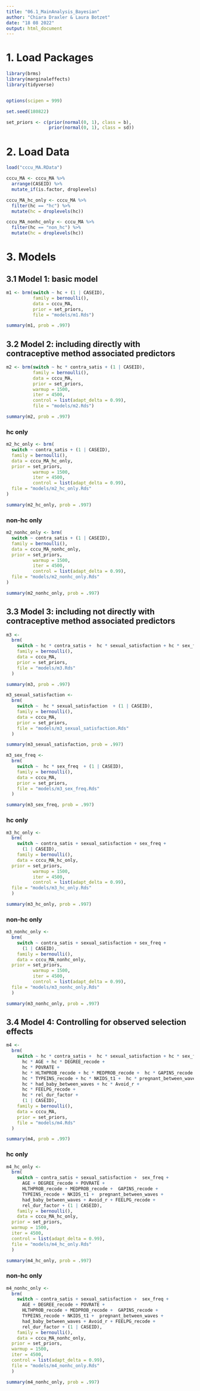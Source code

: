 ```yaml
---
title: "06.1_MainAnalysis_Bayesian"
author: "Chiara Draxler & Laura Botzet"
date: "18 08 2022"
output: html_document
---
```



# 1. Load Packages
```r
library(brms)
library(marginaleffects)
library(tidyverse)


options(scipen = 999)

set.seed(180822)

set_priors <- c(prior(normal(0, 1), class = b),
                prior(normal(0, 1), class = sd))
```

# 2. Load Data
```r
load("cccu_MA.RData")

cccu_MA <- cccu_MA %>%
  arrange(CASEID) %>%
  mutate_if(is.factor, droplevels)

cccu_MA_hc_only <- cccu_MA %>%
  filter(hc == "hc") %>%
  mutate(hc = droplevels(hc))

cccu_MA_nonhc_only <- cccu_MA %>%
  filter(hc == "non_hc") %>%
  mutate(hc = droplevels(hc))
```

# 3. Models

## 3.1 Model 1: basic model
```r
m1 <- brm(switch ~ hc + (1 | CASEID),
          family = bernoulli(),
          data = cccu_MA,
          prior = set_priors,
          file = "models/m1.Rds")

summary(m1, prob = .997)
```


## 3.2 Model 2: including directly with contraceptive method associated predictors
```r
m2 <- brm(switch ~ hc * contra_satis + (1 | CASEID),
          family = bernoulli(),
          data = cccu_MA,
          prior = set_priors,
          warmup = 1500,
          iter = 4500,
          control = list(adapt_delta = 0.99),
          file = "models/m2.Rds")

summary(m2, prob = .997)
```

### hc only
```r
m2_hc_only <- brm(
  switch ~ contra_satis + (1 | CASEID),
  family = bernoulli(),
  data = cccu_MA_hc_only,
  prior = set_priors,
          warmup = 1500,
          iter = 4500,
          control = list(adapt_delta = 0.99),
  file = "models/m2_hc_only.Rds"
)

summary(m2_hc_only, prob = .997)
```

### non-hc only
```r
m2_nonhc_only <- brm(
  switch ~ contra_satis + (1 | CASEID),
  family = bernoulli(),
  data = cccu_MA_nonhc_only,
  prior = set_priors,
          warmup = 1500,
          iter = 4500,
          control = list(adapt_delta = 0.99),
  file = "models/m2_nonhc_only.Rds"
)

summary(m2_nonhc_only, prob = .997)
```

## 3.3 Model 3: including not directly with contraceptive method associated predictors
```r
m3 <-
  brm(
    switch ~ hc * contra_satis +  hc * sexual_satisfaction + hc * sex_freq + (1 | CASEID),
    family = bernoulli(),
    data = cccu_MA,
    prior = set_priors,
    file = "models/m3.Rds"
  )

summary(m3, prob = .997)

m3_sexual_satisfaction <-
  brm(
    switch ~  hc * sexual_satisfaction  + (1 | CASEID),
    family = bernoulli(),
    data = cccu_MA,
    prior = set_priors,
    file = "models/m3_sexual_satisfaction.Rds"
  )

summary(m3_sexual_satisfaction, prob = .997)

m3_sex_freq <-
  brm(
    switch ~  hc * sex_freq  + (1 | CASEID),
    family = bernoulli(),
    data = cccu_MA,
    prior = set_priors,
    file = "models/m3_sex_freq.Rds"
  )

summary(m3_sex_freq, prob = .997)
```

### hc only
```r
m3_hc_only <-
  brm(
    switch ~ contra_satis + sexual_satisfaction + sex_freq +
      (1 | CASEID),
    family = bernoulli(),
    data = cccu_MA_hc_only,
  prior = set_priors,
          warmup = 1500,
          iter = 4500,
          control = list(adapt_delta = 0.99),
  file = "models/m3_hc_only.Rds"
  )

summary(m3_hc_only, prob = .997)
```

### non-hc only
```r
m3_nonhc_only <-
  brm(
    switch ~ contra_satis + sexual_satisfaction + sex_freq +
      (1 | CASEID),
    family = bernoulli(),
    data = cccu_MA_nonhc_only,
  prior = set_priors,
          warmup = 1500,
          iter = 4500,
          control = list(adapt_delta = 0.99),
  file = "models/m3_nonhc_only.Rds"
  )

summary(m3_nonhc_only, prob = .997)
```

## 3.4 Model 4: Controlling for observed selection effects
```r
m4 <-
  brm(
    switch ~ hc * contra_satis +  hc * sexual_satisfaction + hc * sex_freq +
      hc * AGE + hc * DEGREE_recode +
      hc * POVRATE +
      hc * HLTHPROB_recode + hc * MEDPROB_recode +  hc * GAPINS_recode +
      hc * TYPEINS_recode + hc * NKIDS_t1 +  hc * pregnant_between_waves +
      hc * had_baby_between_waves + hc * Avoid_r +
      hc * FEELPG_recode +
      hc * rel_dur_factor +
      (1 | CASEID),
    family = bernoulli(),
    data = cccu_MA,
    prior = set_priors,
    file = "models/m4.Rds"
  )

summary(m4, prob = .997)
```

### hc only
```r
m4_hc_only <-
  brm(
    switch ~ contra_satis + sexual_satisfaction +  sex_freq +
      AGE + DEGREE_recode + POVRATE +
      HLTHPROB_recode + MEDPROB_recode +  GAPINS_recode +
      TYPEINS_recode + NKIDS_t1 +  pregnant_between_waves +
      had_baby_between_waves + Avoid_r + FEELPG_recode +
      rel_dur_factor + (1 | CASEID),
    family = bernoulli(),
    data = cccu_MA_hc_only,
  prior = set_priors,
  warmup = 1500,
  iter = 4500,
  control = list(adapt_delta = 0.99),
  file = "models/m4_hc_only.Rds"
  )

summary(m4_hc_only, prob = .997)
```

### non-hc only
```r
m4_nonhc_only <-
  brm(
    switch ~ contra_satis + sexual_satisfaction +  sex_freq +
      AGE + DEGREE_recode + POVRATE +
      HLTHPROB_recode + MEDPROB_recode +  GAPINS_recode +
      TYPEINS_recode + NKIDS_t1 +  pregnant_between_waves +
      had_baby_between_waves + Avoid_r + FEELPG_recode +
      rel_dur_factor + (1 | CASEID),
    family = bernoulli(),
    data = cccu_MA_nonhc_only,
  prior = set_priors,
  warmup = 1500,
  iter = 4500,
  control = list(adapt_delta = 0.99),
  file = "models/m4_nonhc_only.Rds"
  )

summary(m4_nonhc_only, prob = .997)
```





